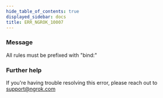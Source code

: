 ```yaml
---
hide_table_of_contents: true
displayed_sidebar: docs
title: ERR_NGROK_10007
---
```


### Message

All rules must be prefixed with "bind:"

<ErrorDetails />

### Further help

If you're having trouble resolving this error, please reach out to [support@ngrok.com](mailto:support@ngrok.com?subject=Help%20with%20ERR_NGROK_10007)
